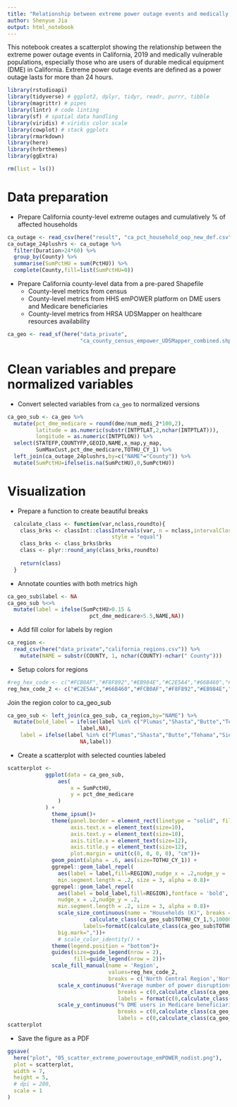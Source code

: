 ```yaml
---
title: "Relationship between extreme power outage events and medically vulnerable populations"
author: Shenyue Jia
output: html_notebook
---
```


This notebook creates a scatterplot showing the relationship between the extreme power outage events in California, 2019 and medically vulnerable populations, especially those who are users of durable medical equipment (DME) in California. Extreme power outage events are defined as a power outage lasts for more than 24 hours.

```r
library(rstudioapi)
library(tidyverse) # ggplot2, dplyr, tidyr, readr, purrr, tibble
library(magrittr) # pipes
library(lintr) # code linting
library(sf) # spatial data handling
library(viridis) # viridis color scale
library(cowplot) # stack ggplots
library(rmarkdown)
library(here)
library(hrbrthemes)
library(ggExtra)
```

```r
rm(list = ls())
```

# Data preparation

- Prepare California county-level extreme outages and cumulatively % of affected households

```r
ca_outage <- read_csv(here("result", "ca_pct_household_oop_new_def.csv"))
ca_outage_24plushrs <- ca_outage %>%
  filter(Duration>24*60) %>%
  group_by(County) %>%
  summarise(SumPctHU = sum(PctHU)) %>%
  complete(County,fill=list(SumPctHU=0))

```

- Prepare California county-level data from a pre-pared Shapefile
    - County-level metrics from census
    - County-level metrics from HHS emPOWER platform on DME users and Medicare beneficiaries
    - County-level metrics from HRSA UDSMapper on healthcare resources availability

```r

ca_geo <- read_sf(here("data_private",
                       "ca_county_census_empower_UDSMapper_combined.shp"))

```

# Clean variables and prepare normalized variables

- Convert selected variables from `ca_geo` to normalized versions

```r
ca_geo_sub <- ca_geo %>%
  mutate(pct_dme_medicare = round(dme/num_medi_2*100,2),
         latitude = as.numeric(substr(INTPTLAT,2,nchar(INTPTLAT))),
         longitude = as.numeric(INTPTLON)) %>%
  select(STATEFP,COUNTYFP,GEOID,NAME,x_map,y_map,
         SumMaxCust,pct_dme_medicare,TOTHU_CY_1) %>%
  left_join(ca_outage_24plushrs,by=c("NAME"="County")) %>%
  mutate(SumPctHU=ifelse(is.na(SumPctHU),0,SumPctHU))

```

# Visualization

- Prepare a function to create beautiful breaks

```r
  calculate_class <- function(var,nclass,roundto){
    class_brks <- classInt::classIntervals(var, n = nclass,intervalClosure = "left",
                                 style = "equal")
    class_brks <- class_brks$brks
    class <- plyr::round_any(class_brks,roundto)
    
    return(class)
  }
```

- Annotate counties with both metrics high

```r
ca_geo_sub$label <- NA
ca_geo_sub %<>%
  mutate(label = ifelse(SumPctHU>0.15 & 
                          pct_dme_medicare>5.5,NAME,NA))

```

- Add fill color for labels by region
```r
ca_region <- 
  read_csv(here("data_private","california_regions.csv")) %>%
    mutate(NAME = substr(COUNTY, 1, nchar(COUNTY)-nchar(" County")))
```

- Setup colors for regions
```r
#reg_hex_code <- c("#FCB0AF","#F8F892","#EB984E","#C2E5A4","#66B460","#AED6F1")
reg_hex_code_2 <- c("#C2E5A4","#66B460","#FCB0AF","#F8F892","#EB984E","#AED6F1")

```

Join the region color to ca_geo_sub
```r

ca_geo_sub <- left_join(ca_geo_sub, ca_region,by="NAME") %>%
  mutate(bold_label = ifelse(label %in% c("Plumas","Shasta","Butte","Tehama","Sierra"),
                       label,NA),
    label = ifelse(label %in% c("Plumas","Shasta","Butte","Tehama","Sierra"),
                       NA,label))

```

- Create a scatterplot with selected counties labeled
```r

scatterplot <- 
            ggplot(data = ca_geo_sub,
                aes(
                    x = SumPctHU,
                    y = pct_dme_medicare
                )
            ) + 
              theme_ipsum()+
              theme(panel.border = element_rect(linetype = "solid", fill = NA),
                    axis.text.x = element_text(size=10),
                    axis.text.y = element_text(size=10),
                    axis.title.x = element_text(size=12),
                    axis.title.y = element_text(size=12),
                    plot.margin = unit(c(0, 0, 0, 0), "cm"))+
              geom_point(alpha = .6, aes(size=TOTHU_CY_1)) +
              ggrepel::geom_label_repel(
                aes(label = label,fill=REGION),nudge_x = .2,nudge_y = .2,
                min.segment.length = .2, size = 3, alpha = 0.8)+
              ggrepel::geom_label_repel(
                aes(label = bold_label,fill=REGION),fontface = 'bold',
                nudge_x = .2,nudge_y = .2,
                min.segment.length = .2, size = 3, alpha = 0.8)+
                scale_size_continuous(name = "Households (K)", breaks = 
                          calculate_class(ca_geo_sub$TOTHU_CY_1,5,10000),
                        labels=formatC(calculate_class(ca_geo_sub$TOTHU_CY_1,5,10000)/1000,
                big.mark=","))+
                # scale_color_identity() +
              theme(legend.position = "bottom")+
              guides(size=guide_legend(nrow = 2),
                     fill=guide_legend(nrow = 2))+
              scale_fill_manual(name = 'Region',
                                values=reg_hex_code_2,
                                breaks = c('North Central Region','Northern Region'))+
                scale_x_continuous("Average number of power disruptions\na customer experienced in 2019",
                                   breaks = c(0,calculate_class(ca_geo_sub$SumPctHU,4,10)),
                                   labels = format(c(0,calculate_class(ca_geo_sub$SumPctHU,4,10))/100)) +
                scale_y_continuous("% DME users in Medicare beneficiaries",
                                   breaks = c(0,calculate_class(ca_geo_sub$pct_dme_medicare,4,5)),
                                   labels = c(0,calculate_class(ca_geo_sub$pct_dme_medicare,4,5)))
scatterplot
```

- Save the figure as a PDF

```r
ggsave(
  here("plot", "05_scatter_extreme_poweroutage_emPOWER_nodist.png"),
  plot = scatterplot,
  width = 7,
  height = 5,
  # dpi = 200,
  scale = 1
)
```
